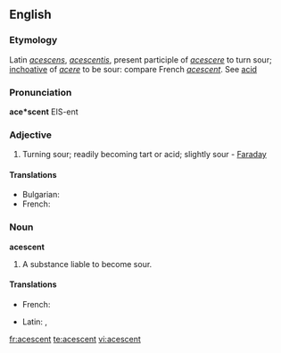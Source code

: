 ==English==

===Etymology===
Latin ''[[acescens]]'', ''[[acescentis]]'', present participle of ''[[acescere]]'' to turn sour; [[inchoative]] of ''[[acere]]'' to be sour: compare French ''[[acescent]]''. See [[acid]]

===Pronunciation===
'''ace*scent'''
EIS-ent

===Adjective===
{{infl|en|adjective}}

# Turning sour; readily becoming tart or acid; slightly sour - [[Faraday]]

====Translations====
{{trans-top|turning sour}}
* Bulgarian: {{t|bg|вкиснат}}
*French: {{t-|fr|ascescent}}
{{trans-mid}}
{{trans-bottom}}

===Noun===
'''acescent'''

# A substance liable to become sour.

====Translations====
{{trans-top|a substance liable to become sour}}
*French: {{t+|fr|acescent}}
{{trans-mid}}
*Latin: {{t-|la|acescens}}, {{t-|la|acescentis}}
{{trans-bottom}}

[[fr:acescent]]
[[te:acescent]]
[[vi:acescent]]
